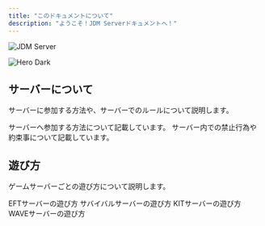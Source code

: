 ```yaml
---
title: "このドキュメントについて"
description: "ようこそ！JDM Serverドキュメントへ！"
---
```


<img
  className="block dark:hidden"
  src="/2025-04-27_23.55.53.png"
  alt="JDM Server"
  title={true}
/>

<img
  className="hidden dark:block"
  src="/images/hero-dark.png"
  alt="Hero Dark"
/>

## サーバーについて

サーバーに参加する方法や、サーバーでのルールについて説明します。

<CardGroup cols={2}>
  <Card title="サーバー参加方法" icon="server" iconType="regular" href="/join">
    サーバーへ参加する方法について記載しています。
  </Card>
  <Card title="サーバー規約" icon="pen-nib" href="/term">
    サーバー内での禁止行為や約束事について記載しています。
  </Card>
</CardGroup>

## 遊び方

ゲームサーバーごとの遊び方について説明します。

<CardGroup cols={2}>
  <Card title="Escape from Tarkov（EFT）" icon="globe" href="/servers/eft">
    EFTサーバーの遊び方
  </Card>
  <Card title="サバイバル（SURVIVAL）" icon="globe" href="/servers/survival">
    サバイバルサーバーの遊び方
  </Card>
  <Card title="キットPVP（KIT）" icon="globe" href="/servers/kit">
    KITサーバーの遊び方
  </Card>
  <Card title="ウェーブ（WAVE）" icon="globe" href="/servers/wave">
    WAVEサーバーの遊び方
  </Card>
</CardGroup>